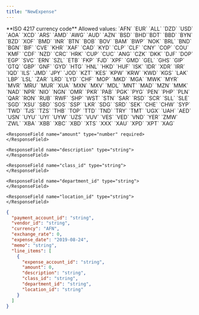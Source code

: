 ```yaml
---
title: "NewExpense"
---
```


<ParamField path="payment_account_id" type="string" required>
</ParamField>
<ParamField path="vendor_id" type="string" required>
</ParamField>

<ParamField path="currency" type="string">
    **ISO 4217 currency code** Allowed values: `AFN` `EUR` `ALL` `DZD` `USD` `AOA` `XCD` `ARS` `AMD` `AWG` `AUD` `AZN` `BSD` `BHD``BDT` `BBD` `BYN` `BZD` `XOF` `BMD` `INR` `BTN` `BOB` `BOV` `BAM` `BWP` `NOK` `BRL` `BND` `BGN` `BIF` `CVE` `KHR` `XAF` `CAD` `KYD` `CLP` `CLF` `CNY` `COP` `COU` `KMF` `CDF` `NZD` `CRC` `HRK` `CUP` `CUC` `ANG` `CZK` `DKK` `DJF` `DOP` `EGP` `SVC` `ERN` `SZL`
`ETB`
`FKP`
`FJD`
`XPF`
`GMD`
`GEL`
`GHS`
`GIP`
`GTQ`
`GBP`
`GNF`
`GYD`
`HTG`
`HNL`
`HKD`
`HUF`
`ISK`
`IDR`
`XDR`
`IRR`
`IQD`
`ILS`
`JMD`
`JPY`
`JOD`
`KZT`
`KES`
`KPW`
`KRW`
`KWD`
`KGS`
`LAK`
`LBP`
`LSL`
`ZAR`
`LRD`
`LYD`
`CHF`
`MOP`
`MKD`
`MGA`
`MWK`
`MYR`
`MVR`
`MRU`
`MUR`
`XUA`
`MXN`
`MXV`
`MDL`
`MNT`
`MAD`
`MZN`
`MMK`
`NAD`
`NPR`
`NIO`
`NGN`
`OMR`
`PKR`
`PAB`
`PGK`
`PYG`
`PEN`
`PHP`
`PLN`
`QAR`
`RON`
`RUB`
`RWF`
`SHP`
`WST`
`STN`
`SAR`
`RSD`
`SCR`
`SLL`
`SLE`
`SGD`
`XSU`
`SBD`
`SOS`
`SSP`
`LKR`
`SDG`
`SRD`
`SEK`
`CHE`
`CHW`
`SYP`
`TWD`
`TJS`
`TZS`
`THB`
`TOP`
`TTD`
`TND`
`TRY`
`TMT`
`UGX`
`UAH`
`AED`
`USN`
`UYU`
`UYI`
`UYW`
`UZS`
`VUV`
`VES`
`VED`
`VND`
`YER`
`ZMW`
`ZWL`
`XBA`
`XBB`
`XBC`
`XBD`
`XTS`
`XXX`
`XAU`
`XPD`
`XPT`
`XAG`   
</ParamField>

<ParamField path="exchange_rate" type="number">
</ParamField>
<ParamField path="expense_date" type="string<date>">
</ParamField>
<ParamField path="memo" type="string">
</ParamField>

<ResponseField name="line_items" type="array{object}">
  <Expandable title="properties">
    <ResponseField name="expense_account_id" type="string" required>
    </ResponseField>

    <ResponseField name="amount" type="number" required>
    </ResponseField>

    <ResponseField name="description" type="string">
    </ResponseField>

    <ResponseField name="class_id" type="string">
    </ResponseField>

    <ResponseField name="department_id" type="string">
    </ResponseField>

    <ResponseField name="location_id" type="string">
    </ResponseField>

  </Expandable>
</ResponseField>

```json Example
{
  "payment_account_id": "string",
  "vendor_id": "string",
  "currency": "AFN",
  "exchange_rate": 0,
  "expense_date": "2019-08-24",
  "memo": "string",
  "line_items": [
    {
      "expense_account_id": "string",
      "amount": 0,
      "description": "string",
      "class_id": "string",
      "department_id": "string",
      "location_id": "string"
    }
  ]
}
```


